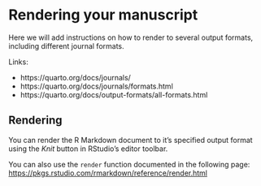 # Rendering your manuscript {.unnumbered}

Here we will add instructions on how to render to several output formats, 
including different journal formats.

Links:

- https://quarto.org/docs/journals/
- https://quarto.org/docs/journals/formats.html
- https://quarto.org/docs/output-formats/all-formats.html

## Rendering

You can render the R Markdown document to it's specified output format using the _Knit_ button in RStudio's editor toolbar.

You can also use the `render` function documented in the following page: [https://pkgs.rstudio.com/rmarkdown/reference/render.html](https://pkgs.rstudio.com/rmarkdown/reference/render.html)
